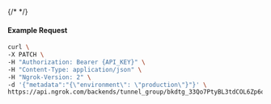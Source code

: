 {/* <!-- Code generated for API Clients. DO NOT EDIT. --> */}

#### Example Request
```bash
curl \
-X PATCH \
-H "Authorization: Bearer {API_KEY}" \
-H "Content-Type: application/json" \
-H "Ngrok-Version: 2" \
-d '{"metadata":"{\"environment\": \"production\"}"}' \
https://api.ngrok.com/backends/tunnel_group/bkdtg_33Qo7PtyBL3tdCOL6Zp6okLDGbd
```